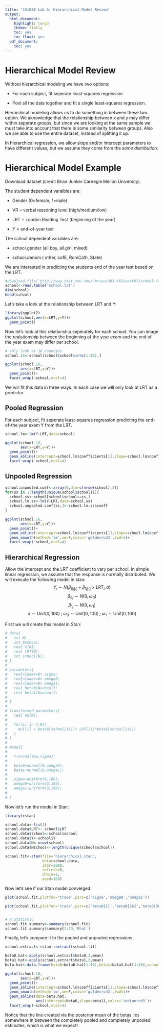 ```yaml
---
title: 'CS109B Lab 6: Hierarchical Model Review'
output:
  html_document:
    highlight: tango
    theme: flatly
    toc: yes
    toc_float: yes
  pdf_document:
    toc: yes
---
```


Hierarchical Model Review
=============================
Without hierarchical modeling we have two options:

* For each subject, fit seperate least-squares regression

* Pool all the data together and fit a single least-squares regression.

Hierarchical modeling allows us to do something in between these two option. We aknowledge that the relationship between x and y may differ within seperate groups, but since we are looking at the same sample we must take into account that there is some similarity between groups. Also we are able to use the entire dataset, instead of splitting it up. 

In hierarchical regression, we allow slope and/or intercept parameters to have different values, but we assume they come from the *same distribution*. 


Hierarchical Model Example
=============================

Download dataset (credit Brian Junker Carnegie Mellon University). 

The student dependent varaibles are:

* Gender (0=female, 1=male)

* VR = verbal reasoning level (high/medium/low)

* LRT = London Reading Test (beginning of the year)

* Y = end-of-year test

The school dependent variables are:

* school.gender (all.boy, all.girl, mixed)

* school.denom ( other, cofE, RomCath, State)

We are interested in predicting the students end of the year test besed on the LRT. 

```r
#download.file('http://www.stat.cmu.edu/~brian/463-663/week07/school-frame.txt',destfile='school.txt')
school<-read.table('school.txt')
dim(school)
head(school)
```

Let's take a look at the relationship between LRT and Y:
```r
library(ggplot2)
ggplot(school,aes(x=LRT,y=Y))+
  geom_point()
```
Now let's look at this relationship seperately for each school. You can image the realationship between the beginning of the year exam and the end of the year exam may differ per school.  
```r
# only look at 16 counties
school.16<-school[school$school%in%c(1:16),]

ggplot(school.16,
       aes(x=LRT,y=Y))+
  geom_point()+
  facet_wrap(~school,ncol=4)
```
We will fit this data in three ways. In each case we will only look at LRT as a predictor. 


Pooled Regression
------------------
For each subject, fit seperate least-squares regression predicting the end-of-the year exam Y from the LRT.

```r
school.lm<-lm(Y~LRT,data=school)

ggplot(school.16,
       aes(x=LRT,y=Y))+
  geom_point()+
  geom_abline(intercept=school.lm$coefficients[1],slope=school.lm$coefficients[2],color='darkcyan')+
  facet_wrap(~school,ncol=4)

```

Unpooled Regression
------------------
```r
school.unpooled.coef<-array(0,dim=c(nrow(school),2))
for(ss in 1:length(unique(school$school))){
  school.ss<-school[school$school==ss,]
  school.lm.ss<-lm(Y~LRT,data=school.ss)
  school.unpooled.coef[ss,]<-school.lm.ss$coeff
}

ggplot(school.16,
       aes(x=LRT,y=Y))+
  geom_point()+
  geom_abline(intercept=school.lm$coefficients[1],slope=school.lm$coefficients[2],color='darkcyan')+
  geom_smooth(method='lm',se=F,color='goldenrod3',lwd=1)+
  facet_wrap(~school,ncol=4)

```

Hierarchical Regression
------------------
Allow the intercept and the LRT coefficient to vary per school. In simple linear regression, we assume that the response is normally distributed. We will execute the following model in stan:
$$ Y_i \sim N(\beta_{0j[i]} + \beta_{1j[i]} \times \mbox{LRT}_{i}, \sigma)$$
$$ \beta_{0j} \sim N(0,\omega_0)$$
$$ \beta_{1j} \sim N(0,\omega_1)$$
$$ \sigma \sim \mbox{Unif}(0,100) \; ; \; \omega_0 \sim \mbox{Unif}(0,100)  \; ; \; \omega_1 \sim \mbox{Unif}(0,100)$$

First we will create this model in Stan:
```r
# data{
#   int N;
#   int Nschool;
#   real Y[N];
#   real LRT[N];
#   int school[N];
# }
# 
# parameters{
#   real<lower=0> sigma;
#   real<lower=0> omega0;
#   real<lower=0> omega1;
#   real beta0[Nschool];
#   real beta1[Nschool];
# 
# }
# 
# transformed parameters{
#   real mu[N];
#   
#   for(ii in 1:N){
#     mu[ii] = beta0[school[ii]]+ LRT[ii]*beta1[school[ii]];
#   }
# }
# 
# model{
#   
#   Y~normal(mu,sigma);
#   
#   beta0~normal(0,omega0);
#   beta1~normal(0,omega1);
#   
#   sigma~uniform(0,100);
#   omega0~uniform(0,100);
#   omega1~uniform(0,100);
#   
# }

```

Now let's run the model in Stan:
```r
library(rstan)

school.data<-list()
school.data$LRT<- school$LRT
school.data$school<-school$school
school.data$Y<-school$Y
school.data$N<-nrow(school)
school.data$Nschool<-length(unique(school$school))

school.fit<-stan(file='hierarchical.stan',
                 data=school.data,
                 iter=2000,
                 refresh=0,
                 chain=2,
                 seed=109)
```

Now let's see if our Stan model converged.
```r
plot(school.fit,plotfun='trace',pars=c('sigma','omega0','omega1'))

plot(school.fit,plotfun='trace',pars=c('beta0[1]','beta0[16]','beta0[38]','beta1[1]','beta1[16]','beta1[38]'))


# R Statistic
school.fit.summary<-summary(school.fit)
school.fit.summary$summary[1:79,'Rhat']
```
Finally, let's compare it to the pooled and unpooled regressions. 
```r
school.extract<-rstan::extract(school.fit)

beta0.hat<-apply(school.extract$beta0,2,mean)
beta1.hat<-apply(school.extract$beta1,2,mean)
beta.hat<-data.frame(beta0=beta0.hat[1:16],beta1=beta1.hat[1:16],school=1:16)

ggplot(school.16,
       aes(x=LRT,y=Y))+
  geom_point()+
  geom_abline(intercept=school.lm$coefficients[1],slope=school.lm$coefficients[2],color='darkcyan')+
  geom_smooth(method='lm',se=F,color='goldenrod3',lwd=1)+
  geom_abline(data=beta.hat,
              aes(intercept=beta0,slope=beta1),color='indianred3')+
  facet_wrap(~school,ncol=4)

```

Notice that the line created via the posterior mean of the betas lies somewhere in between the completely pooled and completely unpooled estimates, which is what we expect!

